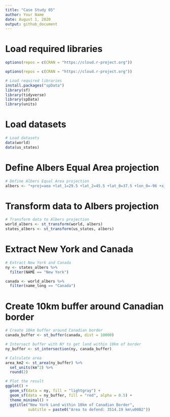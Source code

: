 ```yaml
---
title: "Case Study 05"
author: Your Name
date: August 1, 2020
output: github_document
---
```

 
# Load required libraries
```r
options(repos = c(CRAN = "https://cloud.r-project.org"))
```


```r
options(repos = c(CRAN = "https://cloud.r-project.org"))

```

```r
# Load required libraries
install.packages("spData")
library(sf)
library(tidyverse)
library(spData)
library(units)
```

# Load datasets

```r
# Load datasets
data(world)
data(us_states)
```

# Define Albers Equal Area projection

```r
# Define Albers Equal Area projection
albers <- "+proj=aea +lat_1=29.5 +lat_2=45.5 +lat_0=37.5 +lon_0=-96 +x_0=0 +y_0=0 +ellps=GRS80 +datum=NAD83 +units=m +no_defs"
```

# Transform data to Albers projection

```r
# Transform data to Albers projection
world_albers <- st_transform(world, albers)
states_albers <- st_transform(us_states, albers)

```

# Extract New York and Canada

```r
# Extract New York and Canada
ny <- states_albers %>% 
  filter(NAME == "New York")

canada <- world_albers %>%
  filter(name_long == "Canada")

```

# Create 10km buffer around Canadian border


```r
# Create 10km buffer around Canadian border
canada_buffer <- st_buffer(canada, dist = 10000)

# Intersect buffer with NY to get land within 10km of border
ny_buffer <- st_intersection(ny, canada_buffer)

# Calculate area
area_km2 <- st_area(ny_buffer) %>%
  set_units(km^2) %>%
  round(2)

# Plot the result
ggplot() +
  geom_sf(data = ny, fill = "lightgray") +
  geom_sf(data = ny_buffer, fill = "red", alpha = 0.5) +
  theme_minimal() +
  ggtitle("New York Land within 10km of Canadian Border",
          subtitle = paste0("Area to defend: 3514.19 km\u00B2"))


```



















  
  
  
